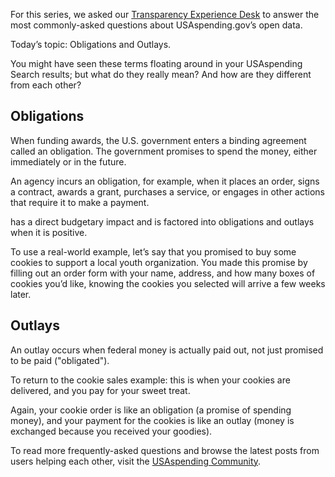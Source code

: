 
For this series, we asked our <a target="_blank" rel="noopener noreferrer" href="mailto:usaspending.help@fiscal.treasury.gov">Transparency Experience Desk</a> to answer the most commonly-asked questions about USAspending.gov’s open data.

Today’s topic: Obligations and Outlays.  

You might have seen these terms floating around in your USAspending Search results; but what do they really mean? And how are they different from each other? 

## Obligations ##

When funding awards, the U.S. government enters a binding agreement called an obligation. The government promises to spend the money, either immediately or in the future. 

An agency incurs an obligation, for example, when it places an order, signs a contract, awards a grant, purchases a service, or engages in other actions that require it to make a payment. 

<GlossaryLink term="loan-subsidy-cost" label="Loan Subsidy Cost" /> has a direct budgetary impact and is factored into obligations and outlays when it is positive. 

To use a real-world example, let’s say that you promised to buy some cookies to support a local youth organization. You made this promise by filling out an order form with your name, address, and how many boxes of cookies you’d like, knowing the cookies you selected will arrive a few weeks later. 

## Outlays ##

An outlay occurs when federal money is actually paid out, not just promised to be paid ("obligated"). 

To return to the cookie sales example: this is when your cookies are delivered, and you pay for your sweet treat. 

Again, your cookie order is like an obligation (a promise of spending money), and your payment for the cookies is like an outlay (money is exchanged because you received your goodies). 

To read more frequently-asked questions and browse the latest posts from users helping each other, visit the <a target="_blank" rel="noopener noreferrer" href="https://onevoicecrm.my.site.com/usaspending/s/">USAspending Community</a>. 
